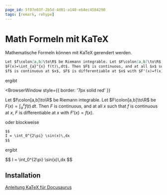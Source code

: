 ```yaml
---
page_id: 5f07e03f-2b5d-4d01-a140-eb4ec4584290
tags: [remark, rehype]
---
```



# Math Formeln mit KaTeX

Mathematische Formeln können mit KaTeX gerendert werden.

```md
Let $f\colon[a,b]\to\R$ be Riemann integrable. Let $F\colon[a,b]\to\R$ be
$F(x)=\int_{a}^{x} f(t)\,dt$. Then $F$ is continuous, and at all $x$ such that
$f$ is continuous at $x$, $F$ is differentiable at $x$ with $F'(x)=f(x)$.
```

ergibt

<BrowserWindow
  style={{
    border: '7px solid red'
}}
>
  Let $f\colon[a,b]\to\R$ be Riemann integrable. Let $F\colon[a,b]\to\R$ be
  $F(x)=\int_{a}^{x} f(t)\,dt$. Then $F$ is continuous, and at all $x$ such that
  $f$ is continuous at $x$, $F$ is differentiable at $x$ with $F'(x)=f(x)$.
</BrowserWindow>

oder blockweise

```md
$$
I = \int_0^{2\pi} \sin(x)\,dx
$$
```

ergibt

<BrowserWindow>
  $$
  I = \int_0^{2\pi} \sin(x)\,dx
  $$
</BrowserWindow>

## Installation

[Anleitung KaTeX für Docusaurus](https://docusaurus.io/docs/markdown-features/math-equations)